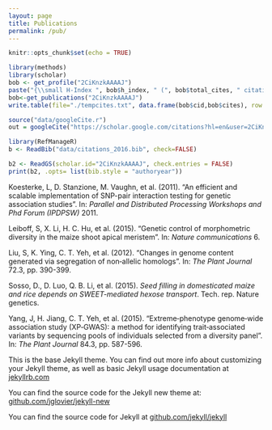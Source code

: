```yaml
---
layout: page
title: Publications
permalink: /pub/
---
```


```r
knitr::opts_chunk$set(echo = TRUE)
```

```r
library(methods)
library(scholar)
bob <- get_profile("2CiKnzkAAAAJ")
paste("{\\small H-Index ", bob$h_index, " (", bob$total_cites, " citations as of ", date(), ")}",sep="")
bob<-get_publications("2CiKnzkAAAAJ")
write.table(file="./tempcites.txt", data.frame(bob$cid,bob$cites), row.names=F, quote=F, col.names=F)
```

```r
source("data/googleCite.r")
out = googleCite("https://scholar.google.com/citations?hl=en&user=2CiKnzkAAAAJ",pdfname="figure/wordcloud.pdf")
```

```r
library(RefManageR)
b <- ReadBib("data/citations_2016.bib", check=FALSE)

b2 <- ReadGS(scholar.id="2CiKnzkAAAAJ", check.entries = FALSE)
print(b2, .opts= list(bib.style = "authoryear"))
```

Koesterke, L, D. Stanzione, M. Vaughn, et al. (2011). “An efficient and
scalable implementation of SNP-pair interaction testing for genetic
association studies”. In: _Parallel and Distributed Processing
Workshops and Phd Forum (IPDPSW)_ 2011.

Leiboff, S, X. Li, H. C. Hu, et al. (2015). “Genetic control of
morphometric diversity in the maize shoot apical meristem”. In: _Nature
communications_ 6.

Liu, S, K. Ying, C. T. Yeh, et al. (2012). “Changes in genome content
generated via segregation of non‐allelic homologs”. In: _The Plant
Journal_ 72.3, pp. 390-399.

Sosso, D., D. Luo, Q. B. Li, et al. (2015). _Seed filling in
domesticated maize and rice depends on SWEET-mediated hexose
transport_. Tech. rep. Nature genetics.

Yang, J, H. Jiang, C. T. Yeh, et al. (2015). “Extreme‐phenotype
genome‐wide association study (XP‐GWAS): a method for identifying
trait‐associated variants by sequencing pools of individuals selected
from a diversity panel”. In: _The Plant Journal_ 84.3, pp. 587-596.



This is the base Jekyll theme. You can find out more info about customizing your Jekyll theme, as well as basic Jekyll usage documentation at [jekyllrb.com](http://jekyllrb.com/)

You can find the source code for the Jekyll new theme at: [github.com/jglovier/jekyll-new](https://github.com/jglovier/jekyll-new)

You can find the source code for Jekyll at [github.com/jekyll/jekyll](https://github.com/jekyll/jekyll)



